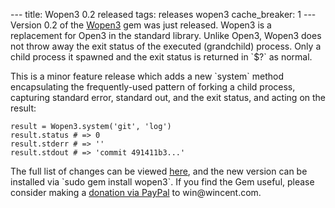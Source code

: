 ---
title: Wopen3 0.2 released
tags: releases wopen3
cache_breaker: 1
---
Version 0.2 of the [[Wopen3]] gem was just released. Wopen3 is a replacement for Open3 in the standard library. Unlike Open3, Wopen3 does not throw away the exit status of the executed (grandchild) process. Only a child process it spawned and the exit status is returned in `$?` as normal.

This is a minor feature release which adds a new `system` method encapsulating the frequently-used pattern of forking a child process, capturing standard error, standard out, and the exit status, and acting on the result:

<pre lang="ruby">result = Wopen3.system('git', 'log')
result.status # => 0
result.stderr # => ''
result.stdout # => 'commit 491411b3...'</pre>

The full list of changes can be viewed [http://git.wincent.com/wopen3.git/shortlog/refs/tags/0.2 here], and the new version can be installed via `sudo gem install wopen3`. If you find the Gem useful, please consider making a [https://www.paypal.com/cgi-bin/webscr?cmd=_xclick&business=win@wincent.com&item_name=Wopen3+donation&no_note=1&currency_code=EUR&lc=GB donation via PayPal] to win@wincent.com.
